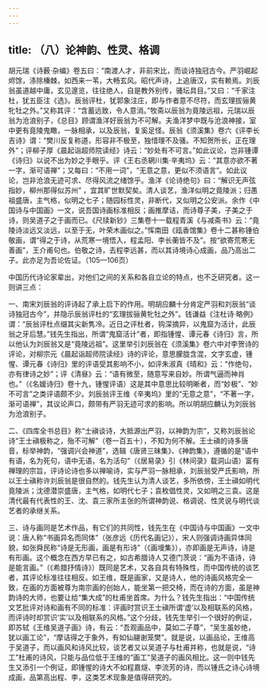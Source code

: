 ```yaml
---
---
---
```

title: （八）论神韵、性灵、格调
---




胡元瑞《诗薮·杂编》卷五曰：“南渡人才，非前宋比，而谈诗独冠古今。严羽崛起烬馀，涤除榛棘，如西来一苇，大畅玄风。昭代声诗，上追唐汉，实有赖焉。刘辰翁虽道越中庸，玄见邃览，往往绝人，自是教外别传，骚坛具目。”又曰：“千家注杜，犹五臣注《选》。辰翁评杜，犹郭象注庄，即与作者意不尽符，而玄理拔骊黄牝牡之外。”又称其评：“含蓄远致，令人意消。”牧斋以辰翁为竟陵远祖，元瑞以辰翁为沧浪别子，《总目》顾谓渔洋好辰翁为不可解。夫渔洋梦中既与沧浪神接，室中更有竟陵鬼瞰，一脉相承，以及辰翁，复奚足怪。辰翁《须溪集》卷六《评李长吉诗》谓：“樊川反复称道，形容非不极至，独惜理不及骚。不知贺所长，正在理外”；评柳子厚《晨起诣超师院读经》诗云：“妙处有不可言。”如此议论，岂非锺谭《诗归》以说不出为妙之手眼乎。评《王右丞辋川集·辛夷坞》云：“其意亦欲不著一字，渐可语禅”；又每曰：“不用一词”，“无意之意，更似不须语言”。如此议论，岂非沧浪无迹可求、尽得风流之绪馀乎。渔洋《论诗绝句》曰：“解识无声弦指妙，柳州那得似苏州” ，宜其旷世默契矣。清人谈艺，渔洋似明之竟陵派；归愚祖盛唐，主气格，似明之七子；随园标性灵，非断代，又似明之公安派。余作《中国诗与中国画》一文，说吾国诗画标准相反；画推摩诘，而诗尊子美，子美之于诗，则吴道子之于画而已。《尺牍新钞》三集卷十一载程青溪《与减斋书》云：“竟陵诗淡远又淡远，以至于无，叶荣木画似之。”恽南田《瓯香馆集》卷十二甚称锺伯敬画，谓“得之于诗，从荒寒一境悟入，程孟阳、李长蘅皆不及”。按“欲寄荒寒无善画”，王介甫句也。伯敬之诗，去程李远甚，而以其诗境诗心成画，品乃高出二子。此亦足为吾论佐证。（105—106页）

中国历代诗论家辈出，对他们之间的关系和各自立论的特点，也不乏研究者。这一则讲三点：

一、南宋刘辰翁的评诗起了承上启下的作用。明胡应麟十分肯定严羽和刘辰翁“谈诗独冠古今”，并隐示辰翁评杜的“玄理拔骊黄牝牡之外”。钱谦益《注杜诗·略例》谓：“辰翁评杜点缀其尖新隽冷。近日之评杜者，钩深摘异，以鬼窟为活计，此辰翁之牙后慧。”钱先生指出，所谓“鬼窟活计”者，即指锺惺、谭元春《诗归》言，所以他认为刘辰翁又是“竟陵远祖”。这里举引刘辰翁在《须溪集》卷六中对李贺诗的评论，对柳宗元《晨起诣超师院读经》诗的评论，意思朦胧含混，文字玄虚，锺惺、谭元春《诗归》里的评语受其影响不小，如评朱淑真《晴和》云：“作绝句，亦有律诗之妙”；评《清昼》云：“语有微至，随意写来自妙。所谓气逼而神肖也。”（《名媛诗归》卷十九，锺惺评语）这是其中意思比较明晰者，而“妙极”、“妙不可言”之类评语颇不少。刘辰翁评王维《辛夷坞》里的“无意之意”，“不著一字，渐可语禅”，其议论声口，颇带有严羽无迹可求的影响。所以明胡应麟认为刘辰翁为沧浪别子。

二、《四库全书总目》称“士禛谈诗，大抵源出严羽，以神韵为宗”，又称刘辰翁论诗“王士禛极称之，殆不可解”（卷一百五十），不知为何不解。王士禛的诗多唐音，标举神韵，“强调兴会神道”，选辑《唐贤三昧集》、《神韵集》，遵循的是“语中有语，名为死句，语中无语，名为活句”（《居易录》引《林间录》载洞山语）富有禅理的宗旨，评诗论诗也多以禅喻诗，实与严羽一脉相承，刘辰翁受严氏影响，所以王士禛称许刘辰翁是很自然的。钱先生认为清人谈艺，多所依傍，王士禛如明代竟陵派；沈德潜崇盛唐，主气格，如明代七子；袁枚倡性灵，又如明之三袁。这是清代最有代表性的王、沈、袁三家所主张的所谓神韵说、格调说、性灵说与明代谈艺者的承继关系。

三、诗与画同是艺术作品，有它们的共同性，钱先生在《中国诗与中国画》一文中说：唐人称“书画异名而同体”（张彦远《历代名画记》），宋人则强调诗画异体同貌，如张舜民称“诗是无形画，画是有形诗”（《画墁集》），亦即画是无声诗，诗是有形画。这个概念在西方早已有之，如古希腊诗人艾德门茨说：“画为不语诗，诗是能言画。”（《希腊抒情诗》）既同是艺术，又各自具有特殊性，而中国传统的谈艺者，其评论标准往往相反。如王维，既是画家，又是诗人，他的诗画风格完全一致，在画的方面被尊为南宗画的创始人，能坐第一把交椅，而在诗的方面，虽是神韵诗的大师，也要让给“集大成”的杜甫坐首席。为什么？钱先生指出：“中国传统文艺批评对诗和画有不同的标准：评画时赏识王士禛所谓‘虚’以及相联系的风格，而评诗时却赏识‘实’以及相联系的风格。”这个分歧，钱先生举引一个很好的例证，即苏轼《王维吴道子画》诗，有云：“吾观画品中，莫如二子尊”，“吴生虽妙绝，犹以画工论”，“摩诘得之于象外，有如仙翮谢笼樊”。就是说，以画品论，王维高于吴道子，而以画风和诗风比较，谈艺者又以吴道子与杜甫并称，也就是说，“诗工”杜甫的诗风，只能与品位低于王维的“画工”吴道子的画风相比。这一则中钱先生又添引一个例证，即锺惺的诗大不如程嘉燧、李流芳的诗，而以锺氏之诗心诗境成画，品第高出程、李，这类艺术现象是值得研究的。